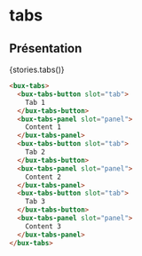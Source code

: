 
# tabs

<Meta title="Components|Tabs" />

## Présentation

<Preview withSource="none" withToolbar>
  <Story name="All tabs" height="400px">
    {stories.tabs()}
  </Story>
</Preview>

```html
<bux-tabs>
  <bux-tabs-button slot="tab">
    Tab 1
  </bux-tabs-button>
  <bux-tabs-panel slot="panel">
    Content 1
  </bux-tabs-panel>
  <bux-tabs-button slot="tab">
    Tab 2
  </bux-tabs-button>
  <bux-tabs-panel slot="panel">
    Content 2
  </bux-tabs-panel>
  <bux-tabs-button slot="tab">
    Tab 3
  </bux-tabs-button>
  <bux-tabs-panel slot="panel">
    Content 3
  </bux-tabs-panel>
</bux-tabs>
```
